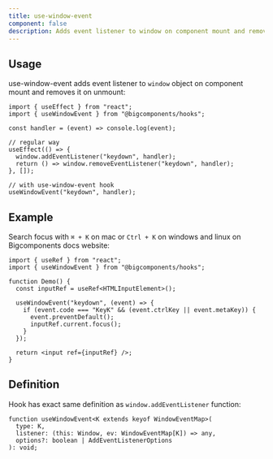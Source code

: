 ```yaml
---
title: use-window-event
component: false
description: Adds event listener to window on component mount and removes it on unmount
---
```


## Usage

use-window-event adds event listener to `window` object on component mount and removes it on unmount:

```tsx
import { useEffect } from "react";
import { useWindowEvent } from "@bigcomponents/hooks";

const handler = (event) => console.log(event);

// regular way
useEffect(() => {
  window.addEventListener("keydown", handler);
  return () => window.removeEventListener("keydown", handler);
}, []);

// with use-window-event hook
useWindowEvent("keydown", handler);
```

## Example

Search focus with `⌘ + K` on mac or `Ctrl + K` on windows and linux on Bigcomponents docs website:

```tsx
import { useRef } from "react";
import { useWindowEvent } from "@bigcomponents/hooks";

function Demo() {
  const inputRef = useRef<HTMLInputElement>();

  useWindowEvent("keydown", (event) => {
    if (event.code === "KeyK" && (event.ctrlKey || event.metaKey)) {
      event.preventDefault();
      inputRef.current.focus();
    }
  });

  return <input ref={inputRef} />;
}
```

## Definition

Hook has exact same definition as `window.addEventListener` function:

```tsx
function useWindowEvent<K extends keyof WindowEventMap>(
  type: K,
  listener: (this: Window, ev: WindowEventMap[K]) => any,
  options?: boolean | AddEventListenerOptions
): void;
```
